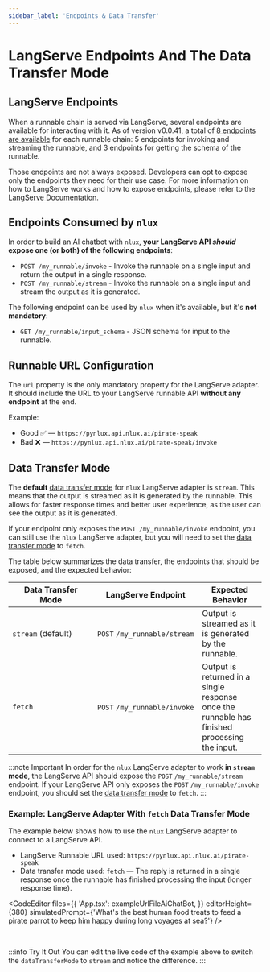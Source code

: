 ```yaml
---
sidebar_label: 'Endpoints & Data Transfer'
---
```




# LangServe Endpoints And The Data Transfer Mode

## LangServe Endpoints

When a runnable chain is served via LangServe, several endpoints are available for interacting with it.
As of version v0.0.41, a total of [8 endpoints are available](https://python.langchain.com/docs/langserve#endpoints) for each runnable chain:
5 endpoints for invoking and streaming the runnable, and 3 endpoints for getting the schema of the runnable.

Those endpoints are not always exposed. Developers can opt to expose only the endpoints they need for their use case.
For more information on how to LangServe works and how to expose endpoints, please refer to the
[LangServe Documentation](https://python.langchain.com/docs/langserve).

## Endpoints Consumed by `nlux`

In order to build an AI chatbot with `nlux`, **your LangServe API *should* expose one (or both) of the following endpoints**:

* `POST /my_runnable/invoke` - Invoke the runnable on a single input and return the output in a single response.
* `POST /my_runnable/stream` - Invoke the runnable on a single input and stream the output as it is generated.

The following endpoint can be used by `nlux` when it's available, but it's **not mandatory**:

* `GET /my_runnable/input_schema` - JSON schema for input to the runnable.

## Runnable URL Configuration

The `url` property is the only mandatory property for the LangServe adapter.
It should include the URL to your LangServe runnable API **without any endpoint** at the end.

Example:

* Good ✅ ― `https://pynlux.api.nlux.ai/pirate-speak`
* Bad ❌ ― `https://pynlux.api.nlux.ai/pirate-speak/invoke`

<PlatformSelector reactJs={UrlConfigReactJs} javascript={UrlConfigJavascript}/>

## Data Transfer Mode

The **default** [data transfer mode](/api/adapters/langchain-langserve#data-transfer-mode) for `nlux` LangServe adapter is `stream`.
This means that the output is streamed as it is generated by the runnable. This allows for faster response times and
better user experience, as the user can see the output as it is generated.

If your endpoint only exposes the `POST /my_runnable/invoke` endpoint, you can still use the `nlux` LangServe adapter,
but you will need to set the [data transfer mode](/api/adapters/langchain-langserve#data-transfer-mode) to `fetch`.

The table below summarizes the data transfer, the endpoints that should be exposed, and the expected behavior:

| Data Transfer Mode | LangServe Endpoint      | Expected Behavior |
| ------------------ | ----------------------- | ----------------- |
| `stream`&nbsp;(default)&nbsp;&nbsp;&nbsp;&nbsp;&nbsp;&nbsp;&nbsp;&nbsp; | `POST`&nbsp;`/my_runnable/stream`    | Output is streamed as it is generated by the runnable. |
| `fetch`            | `POST`&nbsp;`/my_runnable/invoke`    | Output is returned in a single response once the runnable has finished processing the input. |

:::note Important
In order for the `nlux` LangServe adapter to work **in `stream` mode**, the LangServe API should expose the
`POST`&nbsp;`/my_runnable/stream` endpoint. If your LangServe API only exposes the `POST`&nbsp;`/my_runnable/invoke` endpoint,
you should set the [data transfer mode](/api/adapters/langchain-langserve#data-transfer-mode) to `fetch`.
:::

### Example: LangServe Adapter With `fetch` Data Transfer Mode

The example below shows how to use the `nlux` LangServe adapter to connect to a LangServe API.

* LangServe Runnable URL used: `https://pynlux.api.nlux.ai/pirate-speak`
* Data transfer mode used: `fetch` ― The reply is returned in a single response once the runnable has finished
processing the input (longer response time).

<CodeEditor
    files={{
        'App.tsx': exampleUrlFileAiChatBot,
    }}
    editorHeight={380}
    simulatedPrompt={'What\'s the best human food treats to feed a pirate parrot to keep him happy during long voyages at sea?'}
/>

<br />

:::info Try It Out
You can edit the live code of the example above to switch the `dataTransferMode` to `stream` and notice the difference.
:::
